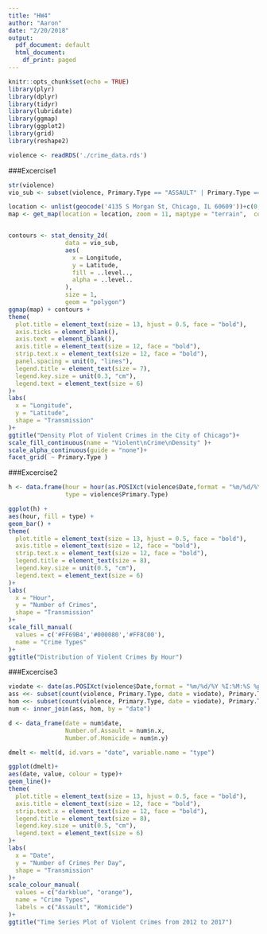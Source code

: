 ```yaml
---
title: "HW4"
author: "Aaron"
date: "2/20/2018"
output:
  pdf_document: default
  html_document:
    df_print: paged
---
```


```r
knitr::opts_chunk$set(echo = TRUE)
library(plyr) 
library(dplyr) 
library(tidyr) 
library(lubridate) 
library(ggmap) 
library(ggplot2) 
library(grid) 
library(reshape2)

violence <- readRDS('./crime_data.rds')
```

###Excercise1
```r
str(violence)
vio_sub <- subset(violence, Primary.Type == "ASSAULT" | Primary.Type == "HOMICIDE")

location <- unlist(geocode('4135 S Morgan St, Chicago, IL 60609'))+c(0,.02)
map <- get_map(location = location, zoom = 11, maptype = "terrain",  color = "bw", source = "google")


contours <- stat_density_2d(
                data = vio_sub,
                aes(
                  x = Longitude, 
                  y = Latitude, 
                  fill = ..level.., 
                  alpha = ..level..
                ), 
                size = 1, 
                geom = "polygon")
ggmap(map) + contours +
theme(
  plot.title = element_text(size = 13, hjust = 0.5, face = "bold"), 
  axis.ticks = element_blank(), 
  axis.text = element_blank(),
  axis.title = element_text(size = 12, face = "bold"),
  strip.text.x = element_text(size = 12, face = "bold"),
  panel.spacing = unit(0, "lines"),
  legend.title = element_text(size = 7),
  legend.key.size = unit(0.3, "cm"),
  legend.text = element_text(size = 6)
)+
labs(
  x = "Longitude",
  y = "Latitude",
  shape = "Transmission"
)+
ggtitle("Density Plot of Violent Crimes in the City of Chicago")+
scale_fill_continuous(name = "Violent\nCrime\nDensity" )+
scale_alpha_continuous(guide = "none")+
facet_grid( ~ Primary.Type )


```


###Excercise2
```r
h <- data.frame(hour = hour(as.POSIXct(violence$Date,format = "%m/%d/%Y %I:%M:%S %p")),
                type = violence$Primary.Type)

ggplot(h) + 
aes(hour, fill = type) + 
geom_bar() + 
theme(
  plot.title = element_text(size = 13, hjust = 0.5, face = "bold"), 
  axis.title = element_text(size = 12, face = "bold"),
  strip.text.x = element_text(size = 12, face = "bold"),
  legend.title = element_text(size = 8),
  legend.key.size = unit(0.5, "cm"),
  legend.text = element_text(size = 6)
)+
labs(
  x = "Hour",
  y = "Number of Crimes",
  shape = "Transmission"
)+
scale_fill_manual(
  values = c('#FF69B4','#000080','#FF8C00'),
  name = "Crime Types"
)+
ggtitle("Distribution of Violent Crimes By Hour")
```

###Excercise3
```r
viodate <- date(as.POSIXct(violence$Date,format = "%m/%d/%Y %I:%M:%S %p"))
ass <<- subset(count(violence, Primary.Type, date = viodate), Primary.Type == "ASSAULT")
hom <<- subset(count(violence, Primary.Type, date = viodate), Primary.Type == "HOMICIDE")
num <- inner_join(ass, hom, by = "date")

d <- data_frame(date = num$date,
                Number.of.Assault = num$n.x,
                Number.of.Homicide = num$n.y)

dmelt <- melt(d, id.vars = "date", variable.name = "type")

ggplot(dmelt)+
aes(date, value, colour = type)+
geom_line()+
theme(
  plot.title = element_text(size = 13, hjust = 0.5, face = "bold"),
  axis.title = element_text(size = 12, face = "bold"),
  strip.text.x = element_text(size = 12, face = "bold"),
  legend.title = element_text(size = 8),
  legend.key.size = unit(0.5, "cm"),
  legend.text = element_text(size = 6)
)+
labs(
  x = "Date",
  y = "Number of Crimes Per Day",
  shape = "Transmission"
)+
scale_colour_manual(
  values = c("darkblue", "orange"),
  name = "Crime Types",
  labels = c("Assault", "Homicide")
)+
ggtitle("Time Series Plot of Violent Crimes from 2012 to 2017")
```


